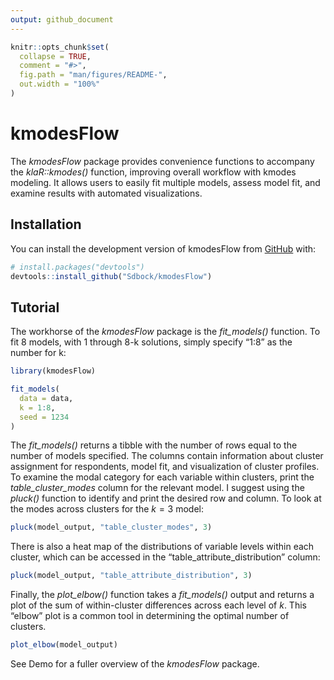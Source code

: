 ```yaml
---
output: github_document
---
```


<!-- README.md is generated from README.Rmd. Please edit that file -->

```r
knitr::opts_chunk$set(
  collapse = TRUE,
  comment = "#>",
  fig.path = "man/figures/README-",
  out.width = "100%"
)
```

# kmodesFlow

<!-- badges: start -->
<!-- badges: end -->

The *kmodesFlow* package provides convenience functions to accompany the *klaR::kmodes()* function, improving overall workflow with kmodes modeling. It allows users to easily fit multiple models, assess model fit, and examine results with automated visualizations.

## Installation

You can install the development version of kmodesFlow from [GitHub](https://github.com/) with:

``` r
# install.packages("devtools")
devtools::install_github("Sdbock/kmodesFlow")
```

## Tutorial

The workhorse of the *kmodesFlow* package is the *fit_models()* function. To fit 8 models, with 1 through 8-k solutions, simply specify "1:8" as the number for k: 

```r
library(kmodesFlow)

fit_models(
  data = data,
  k = 1:8,
  seed = 1234
)
```

The *fit_models()* returns a tibble with the number of rows equal to the number of models specified. The columns contain information about cluster assignment for respondents, model fit, and visualization of cluster profiles. To examine the modal category for each variable within clusters, print the *table_cluster_modes* column for the relevant model. I suggest using the *pluck()* function to identify and print the desired row and column. To look at the modes across clusters for the $k = 3$ model: 

```r
pluck(model_output, "table_cluster_modes", 3)
```

There is also a heat map of the distributions of variable levels within each cluster, which can be accessed in the "table_attribute_distribution" column:

```r
pluck(model_output, "table_attribute_distribution", 3)
```

Finally, the  *plot_elbow()* function takes a *fit_models()* output and returns a plot of the sum of within-cluster differences across each level of $k$. This "elbow" plot is a common tool in determining the optimal number of clusters.

```r
plot_elbow(model_output)
```


See Demo for a fuller overview of the *kmodesFlow* package.



